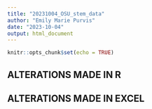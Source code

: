 ```yaml
---
title: "20231004_OSU_stem_data"
author: "Emily Marie Purvis"
date: "2023-10-04"
output: html_document
---
```


```r
knitr::opts_chunk$set(echo = TRUE)
```

## ALTERATIONS MADE IN R

## ALTERATIONS MADE IN EXCEL